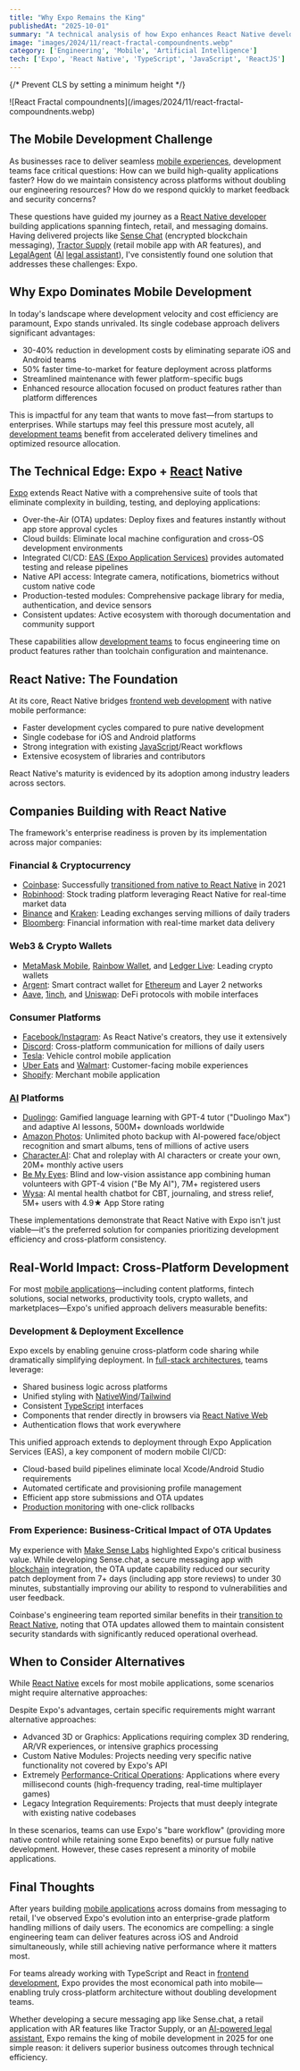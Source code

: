 ```yaml
---
title: "Why Expo Remains the King"
publishedAt: "2025-10-01"
summary: "A technical analysis of how Expo enhances React Native development with OTA updates, cloud builds, and cross-platform code sharing based on production experience."
image: "images/2024/11/react-fractal-compoundnents.webp"
category: ['Engineering', 'Mobile', 'Artificial Intelligence']
tech: ['Expo', 'React Native', 'TypeScript', 'JavaScript', 'ReactJS']
---
```


{/* Prevent CLS by setting a minimum height */}
<div style={{ minHeight: '300px' }}>
![React Fractal compoundnents](/images/2024/11/react-fractal-compoundnents.webp)
</div>

## The Mobile Development Challenge

As businesses race to deliver seamless [mobile experiences](/react-native), development teams face critical questions: How can we build high-quality applications faster? How do we maintain consistency across platforms without doubling our engineering resources? How do we respond quickly to market feedback and security concerns?

These questions have guided my journey as a [React Native developer](/react-native) building applications spanning fintech, retail, and messaging domains. Having delivered projects like [Sense Chat](/project/sense-chat) (encrypted blockchain messaging), [Tractor Supply](/project/tractor-supply) (retail mobile app with AR features), and [LegalAgent](/project/legalagent) ([AI](/ai) [legal assistant](/project/sfera-legal)), I've consistently found one solution that addresses these challenges: Expo.

## Why Expo Dominates Mobile Development

In today's landscape where development velocity and cost efficiency are paramount, Expo stands unrivaled. Its single codebase approach delivers significant advantages:

- 30-40% reduction in development costs by eliminating separate iOS and Android teams
- 50% faster time-to-market for feature deployment across platforms
- Streamlined maintenance with fewer platform-specific bugs
- Enhanced resource allocation focused on product features rather than platform differences

This is impactful for any team that wants to move fast—from startups to enterprises. While startups may feel this pressure most acutely, all [development teams](/lead) benefit from accelerated delivery timelines and optimized resource allocation.

## The Technical Edge: Expo + [React](/tech/react) Native

[Expo](https://expo.dev) extends React Native with a comprehensive suite of tools that eliminate complexity in building, testing, and deploying applications:

- Over-the-Air (OTA) updates: Deploy fixes and features instantly without app store approval cycles
- Cloud builds: Eliminate local machine configuration and cross-OS development environments
- Integrated CI/CD: [EAS (Expo Application Services)](https://expo.dev/eas) provides automated testing and release pipelines
- Native API access: Integrate camera, notifications, biometrics without custom native code
- Production-tested modules: Comprehensive package library for media, authentication, and device sensors
- Consistent updates: Active ecosystem with thorough documentation and community support

These capabilities allow [development teams](/lead) to focus engineering time on product features rather than toolchain configuration and maintenance.

## React Native: The Foundation

At its core, React Native bridges [frontend web development](/frontend) with native mobile performance:

- Faster development cycles compared to pure native development
- Single codebase for iOS and Android platforms
- Strong integration with existing [JavaScript](/tech/javascript)/React workflows
- Extensive ecosystem of libraries and contributors

React Native's maturity is evidenced by its adoption among industry leaders across sectors.

## Companies Building with React Native

The framework's enterprise readiness is proven by its implementation across major companies:

### Financial & Cryptocurrency
- [Coinbase](https://www.coinbase.com): Successfully [transitioned from native to React Native](https://www.coinbase.com/blog/announcing-coinbases-successful-transition-to-react-native) in 2021
- [Robinhood](https://robinhood.com/us/en/): Stock trading platform leveraging React Native for real-time market data
- [Binance](https://www.binance.com/) and [Kraken](https://www.kraken.com/): Leading exchanges serving millions of daily traders
- [Bloomberg](https://www.bloomberg.com/): Financial information with real-time market data delivery

### Web3 & Crypto Wallets
- [MetaMask Mobile](https://metamask.io/mobile/), [Rainbow Wallet](https://rainbow.me), and [Ledger Live](https://www.ledger.com/ledger-live): Leading crypto wallets
- [Argent](https://www.argent.xyz/): Smart contract wallet for [Ethereum](/tech/ethereum) and Layer 2 networks
- [Aave](https://aave.com/), [1inch](https://1inch.io/), and [Uniswap](https://uniswap.org/): DeFi protocols with mobile interfaces

### Consumer Platforms
- [Facebook/Instagram](https://engineering.fb.com/2020/03/02/ios/react-native-for-android-ios-and-beyond/): As React Native's creators, they use it extensively
- [Discord](https://discord.com/blog): Cross-platform communication for millions of daily users
- [Tesla](https://www.tesla.com/): Vehicle control mobile application
- [Uber Eats](https://www.ubereats.com/) and [Walmart](https://www.walmart.com/): Customer-facing mobile experiences
- [Shopify](https://www.shopify.com/): Merchant mobile application

### [AI](/ai) Platforms
- [Duolingo](https://www.duolingo.com/): Gamified language learning with GPT-4 tutor ("Duolingo Max") and adaptive AI lessons, 500M+ downloads worldwide
- [Amazon Photos](https://www.amazon.com/Amazon-Photos/b?node=13234696011): Unlimited photo backup with AI-powered face/object recognition and smart albums, tens of millions of active users
- [Character.AI](https://character.ai/): Chat and roleplay with AI characters or create your own, 20M+ monthly active users
- [Be My Eyes](https://www.bemyeyes.com/): Blind and low-vision assistance app combining human volunteers with GPT-4 vision ("Be My AI"), 7M+ registered users
- [Wysa](https://www.wysa.io/): AI mental health chatbot for CBT, journaling, and stress relief, 5M+ users with 4.9★ App Store rating

These implementations demonstrate that React Native with Expo isn't just viable—it's the preferred solution for companies prioritizing development efficiency and cross-platform consistency.

## Real-World Impact: Cross-Platform Development

For most [mobile applications](/react-native)—including content platforms, fintech solutions, social networks, productivity tools, crypto wallets, and marketplaces—Expo's unified approach delivers measurable benefits:

### Development & Deployment Excellence

Expo excels by enabling genuine cross-platform code sharing while dramatically simplifying deployment. In [full-stack architectures](/fullstack), teams leverage:

- Shared business logic across platforms
- Unified styling with [NativeWind](https://www.nativewind.dev)/[Tailwind](/tech/tailwind)
- Consistent [TypeScript](/tech/typescript) interfaces
- Components that render directly in browsers via [React Native Web](https://necolas.github.io/react-native-web/)
- Authentication flows that work everywhere

This unified approach extends to deployment through Expo Application Services (EAS), a key component of modern mobile CI/CD:

- Cloud-based build pipelines eliminate local Xcode/Android Studio requirements
- Automated certificate and provisioning profile management
- Efficient app store submissions and OTA updates
- [Production monitoring](/backend) with one-click rollbacks

<YouTube id="o-peODF6E2o" title="Golden Workflow: Deploy your app to production with an automated workflow" />

### From Experience: Business-Critical Impact of OTA Updates

My experience with [Make Sense Labs](/project/sense-chat) highlighted Expo's critical business value. While developing Sense.chat, a secure messaging app with [blockchain](/web3) integration, the OTA update capability reduced our security patch deployment from 7+ days (including app store reviews) to under 30 minutes, substantially improving our ability to respond to vulnerabilities and user feedback.

Coinbase's engineering team reported similar benefits in their [transition to React Native](https://www.coinbase.com/blog/announcing-coinbases-successful-transition-to-react-native), noting that OTA updates allowed them to maintain consistent security standards with significantly reduced operational overhead.

## When to Consider Alternatives

While [React Native](/tech/react-native) excels for most mobile applications, some scenarios might require alternative approaches:

Despite Expo's advantages, certain specific requirements might warrant alternative approaches:

- Advanced 3D or Graphics: Applications requiring complex 3D rendering, AR/VR experiences, or intensive graphics processing
- Custom Native Modules: Projects needing very specific native functionality not covered by Expo's API
- Extremely [Performance-Critical Operations](/backend): Applications where every millisecond counts (high-frequency trading, real-time multiplayer games)
- Legacy Integration Requirements: Projects that must deeply integrate with existing native codebases

In these scenarios, teams can use Expo's "bare workflow" (providing more native control while retaining some Expo benefits) or pursue fully native development. However, these cases represent a minority of mobile applications.

## Final Thoughts

After years building [mobile applications](/react-native) across domains from messaging to retail, I've observed Expo's evolution into an enterprise-grade platform handling millions of daily users. The economics are compelling: a single engineering team can deliver features across iOS and Android simultaneously, while still achieving native performance where it matters most.

For teams already working with TypeScript and React in [frontend development](/frontend), Expo provides the most economical path into mobile—enabling truly cross-platform architecture without doubling development teams.

Whether developing a secure messaging app like Sense.chat, a retail application with AR features like Tractor Supply, or an [AI-powered legal assistant](/project/legalagent), Expo remains the king of mobile development in 2025 for one simple reason: it delivers superior business outcomes through technical efficiency.